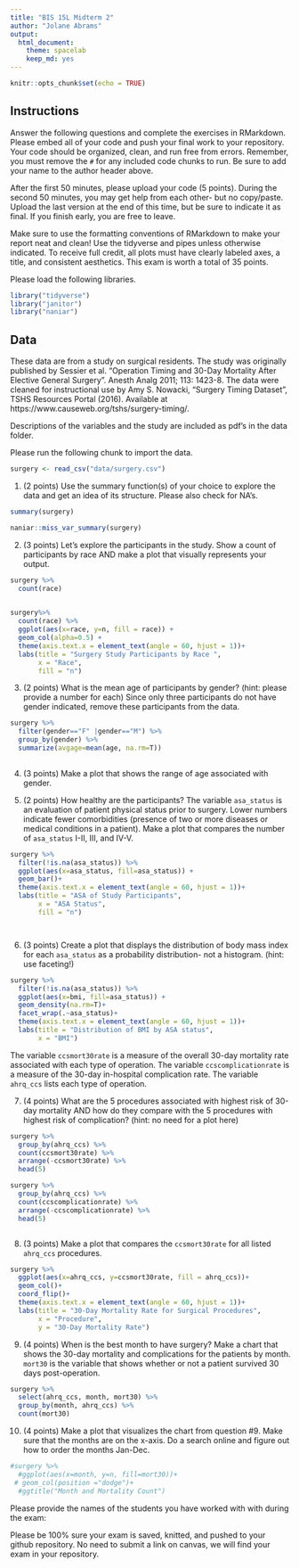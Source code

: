 ```yaml
---
title: "BIS 15L Midterm 2"
author: "Jolane Abrams"
output:
  html_document: 
    theme: spacelab
    keep_md: yes
---
```


```r
knitr::opts_chunk$set(echo = TRUE)
```

## Instructions
Answer the following questions and complete the exercises in RMarkdown. Please embed all of your code and push your final work to your repository. Your code should be organized, clean, and run free from errors. Remember, you must remove the `#` for any included code chunks to run. Be sure to add your name to the author header above.  

After the first 50 minutes, please upload your code (5 points). During the second 50 minutes, you may get help from each other- but no copy/paste. Upload the last version at the end of this time, but be sure to indicate it as final. If you finish early, you are free to leave.

Make sure to use the formatting conventions of RMarkdown to make your report neat and clean! Use the tidyverse and pipes unless otherwise indicated. To receive full credit, all plots must have clearly labeled axes, a title, and consistent aesthetics. This exam is worth a total of 35 points. 

Please load the following libraries.
```r
library("tidyverse")
library("janitor")
library("naniar")
```

## Data
These data are from a study on surgical residents. The study was originally published by Sessier et al. “Operation Timing and 30-Day Mortality After Elective General Surgery”. Anesth Analg 2011; 113: 1423-8. The data were cleaned for instructional use by Amy S. Nowacki, “Surgery Timing Dataset”, TSHS Resources Portal (2016). Available at https://www.causeweb.org/tshs/surgery-timing/.

Descriptions of the variables and the study are included as pdf's in the data folder.  

Please run the following chunk to import the data.
```r
surgery <- read_csv("data/surgery.csv")
```

1. (2 points) Use the summary function(s) of your choice to explore the data and get an idea of its structure. Please also check for NA's.
```r
summary(surgery)
```
```r
naniar::miss_var_summary(surgery)
```

2. (3 points) Let's explore the participants in the study. Show a count of participants by race AND make a plot that visually represents your output.
```r
surgery %>% 
  count(race)
  
```
```r
surgery%>% 
  count(race) %>% 
  ggplot(aes(x=race, y=n, fill = race)) +
  geom_col(alpha=0.5) +
  theme(axis.text.x = element_text(angle = 60, hjust = 1))+
  labs(title = "Surgery Study Participants by Race ",
       x = "Race",
       fill = "n")
```


3. (2 points) What is the mean age of participants by gender? (hint: please provide a number for each) Since only three participants do not have gender indicated, remove these participants from the data.

```r
surgery %>% 
  filter(gender=="F" |gender=="M") %>% 
  group_by(gender) %>% 
  summarize(avgage=mean(age, na.rm=T))
  
```


4. (3 points) Make a plot that shows the range of age associated with gender.

5. (2 points) How healthy are the participants? The variable `asa_status` is an evaluation of patient physical status prior to surgery. Lower numbers indicate fewer comorbidities (presence of two or more diseases or medical conditions in a patient). Make a plot that compares the number of `asa_status` I-II, III, and IV-V.

```r
surgery %>% 
  filter(!is.na(asa_status)) %>% 
  ggplot(aes(x=asa_status, fill=asa_status)) +
  geom_bar()+ 
  theme(axis.text.x = element_text(angle = 60, hjust = 1))+
  labs(title = "ASA of Study Participants",
       x = "ASA Status",
       fill = "n")
```

```r

```

```r

```


6. (3 points) Create a plot that displays the distribution of body mass index for each `asa_status` as a probability distribution- not a histogram. (hint: use faceting!)

```r
surgery %>% 
  filter(!is.na(asa_status)) %>% 
  ggplot(aes(x=bmi, fill=asa_status)) +
  geom_density(na.rm=T)+ 
  facet_wrap(.~asa_status)+
  theme(axis.text.x = element_text(angle = 60, hjust = 1))+
  labs(title = "Distribution of BMI by ASA status",
       x = "BMI")
```


The variable `ccsmort30rate` is a measure of the overall 30-day mortality rate associated with each type of operation. The variable `ccscomplicationrate` is a measure of the 30-day in-hospital complication rate. The variable `ahrq_ccs` lists each type of operation.  

7. (4 points) What are the 5 procedures associated with highest risk of 30-day mortality AND how do they compare with the 5 procedures with highest risk of complication? (hint: no need for a plot here)

```r
surgery %>% 
  group_by(ahrq_ccs) %>% 
  count(ccsmort30rate) %>% 
  arrange(-ccsmort30rate) %>% 
  head(5)
```
```r
surgery %>% 
  group_by(ahrq_ccs) %>% 
  count(ccscomplicationrate) %>% 
  arrange(-ccscomplicationrate) %>% 
  head(5)
```
```r
```


8. (3 points) Make a plot that compares the `ccsmort30rate` for all listed `ahrq_ccs` procedures.

```r
surgery %>% 
  ggplot(aes(x=ahrq_ccs, y=ccsmort30rate, fill = ahrq_ccs))+
  geom_col()+
  coord_flip()+
  theme(axis.text.x = element_text(angle = 60, hjust = 1))+
  labs(title = "30-Day Mortality Rate for Surgical Procedures",
       x = "Procedure",
       y = "30-Day Mortality Rate")
```


9. (4 points) When is the best month to have surgery? Make a chart that shows the 30-day mortality and complications for the patients by month. `mort30` is the variable that shows whether or not a patient survived 30 days post-operation.

```r
surgery %>% 
  select(ahrq_ccs, month, mort30) %>% 
  group_by(month, ahrq_ccs) %>% 
  count(mort30)
```


10. (4 points) Make a plot that visualizes the chart from question #9. Make sure that the months are on the x-axis. Do a search online and figure out how to order the months Jan-Dec.

```r
#surgery %>% 
  #ggplot(aes(x=month, y=n, fill=mort30))+
 # geom_col(position ="dodge")+
  #ggtitle("Month and Mortality Count")
```


Please provide the names of the students you have worked with with during the exam:

Please be 100% sure your exam is saved, knitted, and pushed to your github repository. No need to submit a link on canvas, we will find your exam in your repository.